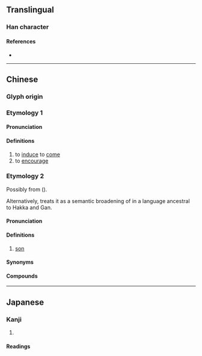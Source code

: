 {{also|俫}}
{{character info}}
==Translingual==

===Han character===
{{Han char|rn=9|rad=人|as=08|sn=10|four=|canj=ODOO|ids=⿰亻來}}

====References====
* {{Han ref|kx=0107.130|dkj=00755|dj=0227.210|hdz=10172.020|uh=5008|ud=20488}}

----

==Chinese==

===Glyph origin===
{{Han etym}}

===Etymology 1===
{{zh-forms|s=俫|alt=來}}

====Pronunciation====
{{zh-pron
|m=lái
|c=loi4
|mc=y
|oc=y
|ma=
|cat=v
}}

====Definitions====
{{zh-hanzi}}

# to [[induce]] to [[come]]
# to [[encourage]]

===Etymology 2===
{{zh-forms|s=俫|alt=孻,賴,徠,乃-Pingxiang Gan}}
Possibly from {{och-l|兒|son|id=2}} ({{zh-ref|Schuessler, 2007}}).

Alternatively, {{zh-ref|Sagart (2002)}} treats it as a semantic broadening of {{zh-l|孻|tr=-|youngest son}} in a language ancestral to Hakka and Gan.

====Pronunciation====
{{zh-pron
|h=pfs=lai;gd=lai4
|cat=n
}}

====Definitions====
{{zh-hanzi}}

# {{lb|zh|Hakka|dialectal Gan}} [[son]]

====Synonyms====
{{zh-dial|兒子}}

====Compounds====
{{zh-der|倈仔|細倈人|細倈仔}}

----

==Japanese==

===Kanji===
{{ja-kanji|grade=|rs=人08}}

# {{rfdef|ja|sort=人08}}

====Readings====
{{ja-readings
|goon=らい
|kanon=らい
|kun=}}